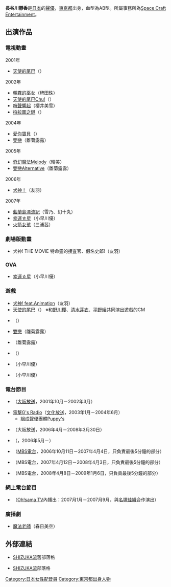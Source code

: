 {{update|time=2015-02-01T14:36:39+00:00}}
{{配音員
|名字= 長谷川 靜香
|藝名= 
|英文名=
|本名= 
|綽號= {{lang|ja|しーちゃん}}<br />{{lang|ja|ボス}}<br />{{lang|ja|エガちゃん}}
|配偶= 
|出生地= {{JPN}}[[東京都|東京都]]
|身高= 
|血型= AB型
|生年= 1988
|生月= 9
|生日= 16
|歿年= 
|歿月= 
|歿日= 
|所屬= [[Space_Craft_Entertainment|Space Craft Entertainment]]
|活動時期= 2001年－
|出道作= 奈奈（[[天使的尾巴|天使的尾巴]]）
|代表作= 小早川優（[[幸運☆星|幸運☆星]]）
|網站= 
|其他= 
}}
{{Japanese|tablewidth=20em |japanese=長谷川 静香|kana=はせがわ しずか|romaji=Hasegawa Shizuka}}
'''長谷川靜香'''{{BD|1988年|9月16日|catIdx=Hasegawa Shizuka}}是[[日本|日本]]的[[聲優|聲優]]，[[東京都|東京都]]出身，血型為AB型。所屬事務所為[[Space_Craft_Entertainment|Space Craft Entertainment]]。

==出演作品==
===電視動畫===
;2001年
*[[天使的尾巴|天使的尾巴]]（{{lang|ja|イヌのナナ}}）
;2002年
*[[朝霧的巫女|朝霧的巫女]]（稗田珠）
*[[天使的尾巴|天使的尾巴Chu!]]（{{lang|ja|イヌのナナ}}）
*[[哨聲響起|哨聲響起]]（櫻井美雪）
*[[柏拉圖之鏈|柏拉圖之鏈]]（{{lang|ja|ユキ}}）
;2004年
*[[愛你寶貝|愛你寶貝]]（{{lang|ja|なみこちゃん}}）
*[[雙戀|雙戀]]（雛菊露露）
;2005年
*[[奇幻魔法Melody|奇幻魔法Melody]]（晴美）
*[[雙戀|雙戀Alternative]]（雛菊露露）
;2006年
*[[犬神！|犬神！]]（友羽）
;2007年
*[[藍蘭島漂流記|藍蘭島漂流記]]（雪乃、幻十丸）
*[[幸運☆星|幸運☆星]]（小早川優）
*[[火箭女孩|火箭女孩]]（三浦茜）

===劇場版動畫===
*犬神! THE MOVIE 特命靈的捜査官、假名史郎!（友羽）

===OVA===
*[[幸運☆星|幸運☆星]]（小早川優）

===遊戲===
*[[犬神!|犬神! feat.Animation]]（友羽）
*[[天使的尾巴|天使的尾巴]]（{{lang|ja|イヌのナナ}}） ※和[[野川櫻|野川櫻]]、[[清水芽衣|清水芽衣]]、[[平野綾|平野綾]]共同演出遊戲的CM
*{{lang|ja|ティンクルスター スプライツ 〜La Petite Princesse〜}}（{{lang|ja|タイム·バターミット}}）
*[[雙戀|雙戀]]（雛菊露露）
*{{lang|ja|[[雙戀|フタコイ　オルタナティブ　恋と少女とマシンガン]]}}（雛菊露露）
*{{lang|ja|マビノ×スタイル}}（{{lang|ja|ことり·N·木ノ下}}）
*{{lang|ja|[[幸運☆星|らき☆すたの森]]}}（小早川優）
*{{lang|ja|[[幸運☆星|らき☆すた 〜陵桜学園 桜藤祭〜]]}}（小早川優）

===電台節目===
*{{lang|ja|天使のしっぽ ホームパーティー}} （[[大阪放送|大阪放送]]，2001年10月－2002年3月）
*[[電撃G's_Radio|電撃G's Radio]]（[[文化放送|文化放送]]，2003年1月－2004年6月）
**組成聲優團體[[Puppy's|Puppy's]]
*{{lang|ja|富士見ティーンエイジファンクラブ}}（大阪放送，2006年4月－2008年3月30日）
*{{lang|ja|こいぬのじかん}}（{{lang|ja|スタチャインターネットラジオ}}，2006年5月－）
*{{lang|ja|ゴチャ・まぜっ!水曜日}}（[[MBS電台|MBS電台]]，2006年10月11日－2007年4月4日，只負責最後5分鐘的部分）
*{{lang|ja|ゴチャ・まぜっ!木曜日}}（MBS電台，2007年4月12日－2008年4月3日，只負責最後5分鐘的部分）
*{{lang|ja|ゴチャ・まぜっ!火曜日}}（MBS電台，2008年4月8日－2009年1月6日，只負責最後5分鐘的部分）

===網上電台節目===
*{{lang|ja|うらすたちゃ! （すたちゃまにあ版）}}（[[Oh!sama_TV|Oh!sama TV]]內播出：2007月1月－2007月9月，與[[名塚佳織|名塚佳織]]合作演出）

===廣播劇===
*[[魔法老師|魔法老師]]（春日美空）

== 外部連結 ==
*{{ja}}[http://yaplog.jp/shizukaburando/index.html SHIZUKA流]舊部落格
*{{ja}}[https://archive.is/20130430214857/ameblo.jp/shizuka-brand/ SHIZUKA流]部落格

{{SPACE CRAFT}}
{{DEFAULTSORT:Hasegawa Shizuka}}
[[Category:日本女性配音員|Category:日本女性配音員]]
[[Category:東京都出身人物|Category:東京都出身人物]]